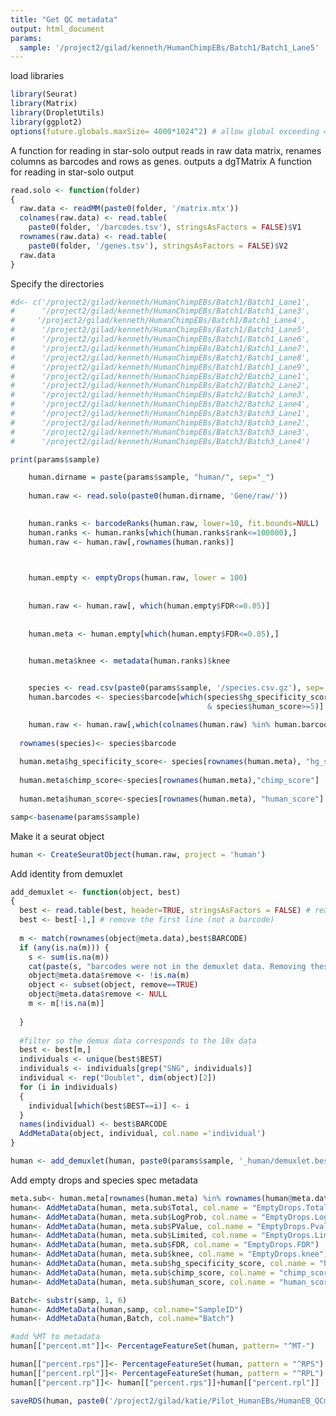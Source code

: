 ```yaml
---
title: "Get QC metadata"
output: html_document
params:
  sample: '/project2/gilad/kenneth/HumanChimpEBs/Batch1/Batch1_Lane5'
---
```

load libraries
```r
library(Seurat)
library(Matrix)
library(DropletUtils)
library(ggplot2)
options(future.globals.maxSize= 4000*1024^2) # allow global exceeding 4Gb
```

A function for reading in star-solo output
reads in raw data matrix, renames columns as barcodes and rows as genes. outputs a dgTMatrix
A function for reading in star-solo output

```r
read.solo <- function(folder)
{
  raw.data <- readMM(paste0(folder, '/matrix.mtx'))
  colnames(raw.data) <- read.table(
    paste0(folder, '/barcodes.tsv'), stringsAsFactors = FALSE)$V1
  rownames(raw.data) <- read.table(
    paste0(folder, '/genes.tsv'), stringsAsFactors = FALSE)$V2
  raw.data
}
```

Specify the directories
```r
#d<- c('/project2/gilad/kenneth/HumanChimpEBs/Batch1/Batch1_Lane1',
#      '/project2/gilad/kenneth/HumanChimpEBs/Batch1/Batch1_Lane3',
#     '/project2/gilad/kenneth/HumanChimpEBs/Batch1/Batch1_Lane4',
#      '/project2/gilad/kenneth/HumanChimpEBs/Batch1/Batch1_Lane5',
#      '/project2/gilad/kenneth/HumanChimpEBs/Batch1/Batch1_Lane6',
#      '/project2/gilad/kenneth/HumanChimpEBs/Batch1/Batch1_Lane7',
#      '/project2/gilad/kenneth/HumanChimpEBs/Batch1/Batch1_Lane8',
#      '/project2/gilad/kenneth/HumanChimpEBs/Batch1/Batch1_Lane9',
#      '/project2/gilad/kenneth/HumanChimpEBs/Batch2/Batch2_Lane1',
#      '/project2/gilad/kenneth/HumanChimpEBs/Batch2/Batch2_Lane2',
#      '/project2/gilad/kenneth/HumanChimpEBs/Batch2/Batch2_Lane3',
#      '/project2/gilad/kenneth/HumanChimpEBs/Batch2/Batch2_Lane4',
#      '/project2/gilad/kenneth/HumanChimpEBs/Batch3/Batch3_Lane1',
#      '/project2/gilad/kenneth/HumanChimpEBs/Batch3/Batch3_Lane2',
#      '/project2/gilad/kenneth/HumanChimpEBs/Batch3/Batch3_Lane3',
#      '/project2/gilad/kenneth/HumanChimpEBs/Batch3/Batch3_Lane4')

```

```r
print(params$sample)
```

```r
    human.dirname = paste(params$sample, "human/", sep="_")
    
    human.raw <- read.solo(paste0(human.dirname, 'Gene/raw/'))

    
    human.ranks <- barcodeRanks(human.raw, lower=10, fit.bounds=NULL)
    human.ranks <- human.ranks[which(human.ranks$rank<=100000),]
    human.raw <- human.raw[,rownames(human.ranks)]


    
    human.empty <- emptyDrops(human.raw, lower = 100)
 
    
    human.raw <- human.raw[, which(human.empty$FDR<=0.05)]
  
    
    human.meta <- human.empty[which(human.empty$FDR<=0.05),]


    human.meta$knee <- metadata(human.ranks)$knee

    
    species <- read.csv(paste0(params$sample, '/species.csv.gz'), sep='\t', stringsAsFactors = FALSE)
    human.barcodes <- species$barcode[which(species$hg_specificity_score>=0.8 
                                            & species$human_score>=5)]

    human.raw <- human.raw[,which(colnames(human.raw) %in% human.barcodes)]
    
  rownames(species)<- species$barcode
  
  human.meta$hg_specificity_score<- species[rownames(human.meta), "hg_specificity_score"]
  
  human.meta$chimp_score<-species[rownames(human.meta),"chimp_score"]
  
  human.meta$human_score<-species[rownames(human.meta), "human_score"]
``` 

```r
samp<-basename(params$sample)
```

Make it a seurat object

```r
human <- CreateSeuratObject(human.raw, project = 'human')
```
Add identity from demuxlet

```r
add_demuxlet <- function(object, best)
{
  best <- read.table(best, header=TRUE, stringsAsFactors = FALSE) # read in the file
  best <- best[-1,] # remove the first line (not a barcode)
  
  m <- match(rownames(object@meta.data),best$BARCODE)
  if (any(is.na(m))) {
    s <- sum(is.na(m))
    cat(paste(s, "barcodes were not in the demuxlet data. Removing these cells.\n"))
    object@meta.data$remove <- !is.na(m)
    object <- subset(object, remove==TRUE)
    object@meta.data$remove <- NULL
    m <- m[!is.na(m)]
    
  }
  
  #filter so the demux data corresponds to the 10x data
  best <- best[m,]
  individuals <- unique(best$BEST)
  individuals <- individuals[grep("SNG", individuals)]
  individual <- rep("Doublet", dim(object)[2])
  for (i in individuals)
  {
    individual[which(best$BEST==i)] <- i
  }
  names(individual) <- best$BARCODE
  AddMetaData(object, individual, col.name ='individual')
}
```

```r
human <- add_demuxlet(human, paste0(params$sample, '_human/demuxlet.best.gz'))
```
Add empty drops and species spec metadata
```r
meta.sub<- human.meta[rownames(human.meta) %in% rownames(human@meta.data),]
human<- AddMetaData(human, meta.sub$Total, col.name = "EmptyDrops.Total")
human<- AddMetaData(human, meta.sub$LogProb, col.name = "EmptyDrops.LogProb")
human<- AddMetaData(human, meta.sub$PValue, col.name = "EmptyDrops.Pvalue")
human<- AddMetaData(human, meta.sub$Limited, col.name = "EmptyDrops.Limited")
human<- AddMetaData(human, meta.sub$FDR, col.name = "EmptyDrops.FDR")
human<- AddMetaData(human, meta.sub$knee, col.name = "EmptyDrops.knee")
human<- AddMetaData(human, meta.sub$hg_specificity_score, col.name = "hg_specificity_score")
human<- AddMetaData(human, meta.sub$chimp_score, col.name = "chimp_score")
human<- AddMetaData(human, meta.sub$human_score, col.name = "human_score")
```

```r
Batch<- substr(samp, 1, 6)
human<- AddMetaData(human,samp, col.name="SampleID")
human<- AddMetaData(human,Batch, col.name="Batch")
```

```r
#add %MT to metadata
human[["percent.mt"]]<- PercentageFeatureSet(human, pattern= "^MT-")
```

```r
human[["percent.rps"]]<- PercentageFeatureSet(human, pattern = "^RPS")
human[["percent.rpl"]]<- PercentageFeatureSet(human, pattern = "^RPL")
human[["percent.rp"]]<- human[["percent.rps"]]+human[["percent.rpl"]]
```

```r
saveRDS(human, paste0('/project2/gilad/katie/Pilot_HumanEBs/HumanEB_QCmetadata/',samp,'_seurat_NoNorm_QCMetaAdded.rds'))
```









